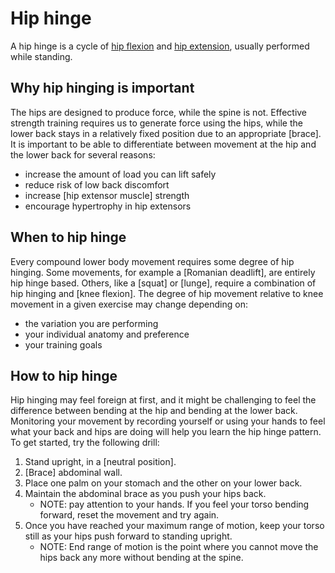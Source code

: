 # Hip hinge

A hip hinge is a cycle of [hip flexion](hipflexion.qmd) and [hip extension](hipextension.qmd), usually performed while standing. 


## Why hip hinging is important

The hips are designed to produce force, while the spine is not. Effective strength training requires us to generate force using the hips, while the lower back stays in a relatively fixed position due to an appropriate [brace]. It is important to be able to differentiate between movement at the hip and the lower back for several reasons:

* increase the amount of load you can lift safely
* reduce risk of low back discomfort
* increase [hip extensor muscle] strength
* encourage hypertrophy in hip extensors


## When to hip hinge

Every compound lower body movement requires some degree of hip hinging. Some movements, for example a [Romanian deadlift], are entirely hip hinge based. Others, like a [squat] or [lunge], require a combination of hip hinging and [knee flexion]. The degree of hip movement relative to knee movement in a given exercise may change depending on:

* the variation you are performing
* your individual anatomy and preference
* your training goals


## How to hip hinge

Hip hinging may feel foreign at first, and it might be challenging to feel the difference between bending at the hip and bending at the lower back. Monitoring your movement by recording yourself or using your hands to feel what your back and hips are doing will help you learn the hip hinge pattern. To get started, try the following drill:

1. Stand upright, in a [neutral position].
2. [Brace] abdominal wall.
3. Place one palm on your stomach and the other on your lower back.
4. Maintain the abdominal brace as you push your hips back.
    * NOTE: pay attention to your hands. If you feel your torso bending forward, reset the movement and try again.
5. Once you have reached your maximum range of motion, keep your torso still as your hips push forward to standing upright. 
    * NOTE: End range of motion is the point where you cannot move the hips back any more without bending at the spine.